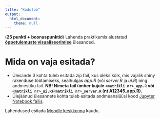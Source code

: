 ```yaml
---
title: "Kodutöö"
output: 
  html_document:
    theme: null
---
```



(**25 punkti + boonuspunktid**) Lahenda praktikumis alustatud [**õppetulemuste visualiseerimise**](../praktikum3_oppeained) ülesanded.

# Mida on vaja esitada?

* Ülesande 3 kohta tuleb esitada zip fail, kus oleks kõik, mis vajalik shiny rakenduse töötamiseks, sealhulgas *app.R* (või *server.R* ja *ui.R*) ning andmestiku fail. **NB! Nimeta fail ümber kujule `<matrikli nr>_app.R` või `<matrikli nr>_ui.R`/`<matrikli nr>_server.R` (nt A12345_app.R).**
* Ülejäänud ülesannete kohta tuleb esitada andmeanalüüsi kood [Jupyter Notebook failis](../kodutood/kodutoo3.ipynb).

Lahendused esitada [Moodle keskkonna](https://moodle.ut.ee/course/view.php?id=8013#section-1) kaudu.
